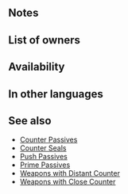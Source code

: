 {{Passive
|name=Distant Pressure
|type=A
|exclusive=0
|canUseMove={{MoveList|All}}
|canUseWeapon={{WeaponList|Close}}
|intID=2707
|sort=6541
|value=12
|timingID=1
|abilityID=62
|limit1ID=3
|randomTimestamp=2021-09-17T07:00:00Z
|randomMinLv=36
|properties=random_owner
|1name=Distant Pressure
|1tagid=SID_遠反・速さの渾身
|1effect=Unit can counterattack regardless of foe's range. At start of combat, if unit's HP ≥ 25%, grants Spd+5 during combat, but after combat, if unit attacked, deals 5 damage to unit.
|1required=Distant Counter
|1cost=300
}}
==Notes==
{{Combat boosts}}
{{IfUnitAttacked}}
{{DamageToUnit}}
==List of owners==
{{Skill Hero List}}
==Availability==
{{PassiveFocusList}}
{{PassiveDistributionList}}
{{PassiveCombatManualList}}
==In other languages==
{{OtherLanguages
|japanese=遠反・速さの渾身
|german=Ferner Druck
|spanishEU=Presión larga
|spanishLA=Presión larga
|french=Pression distante
|italian=Slancio lontano
|chineseTW=遠反・速度的奮擊
|portuguese=Pulso distante
}}
==See also==
{{See also skills|cond=(Description LIKE '%counterattack regardless of%range%' AND SCategory!='Weapon') AND ((Exclusive='1' AND Name NOT LIKE '%+') OR SCategory='captain')}}
* [[Counter Passives]]
* [[Counter Seals]]
* [[Push Passives]]
* [[Prime Passives]]
* [[Weapons with Distant Counter]]
* [[Weapons with Close Counter]]
{{Passives Navbox|A}}